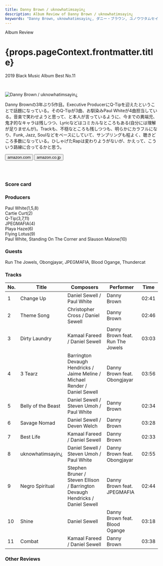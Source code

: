 ```yaml
---
title: Danny Brown / uknowhatimsayin¿
description: Album Review of Danny Brown / uknowhatimsayin¿
keywords: "Danny Brown, uknowhatimsayin¿, ダニー・ブラウン, ユノウワタムセイン¿, ユノウワタムセイン"
---
```







<p className="largeP">Album Review</p>
	<h1 className="h1--no--margin">{props.pageContext.frontmatter.title}</h1>
<p className="largeP">
  <Link to="/best50/2019/">2019 Black Music Album Best No.11</Link>
</p>

<br/>
<Row  className="image-card-group">
	<Column colMd={3} colLg={4} noGutterMdLeft="">
       <ImageCard>

![Danny Brown / uknowhatimsayin¿ ](../../images/cd/dannybrown4L.jpg)

</ImageCard>
	</Column>
	<Column colMd={4} colLg={8} noGutterMdLeft="">
		<p>
			Danny Brownの3年ぶり5作目。Executive ProducerにQ-Tipを迎えたということで話題になっている。そのQ-Tipが3曲、お馴染みPaul Whiteが4曲担当している。音楽で笑わせようと思って、と本人が言っているように、今までの異端児、鬼才的なキャラは残しつつ、Lyricなどはコミカルなところもある(自分には理解が足りませんが)。Trackも、不穏なところも残しつつも、明らかにカラフルになり、Funk, Jazz, Soulなどをベースにしていて、サンプリングも程よく、聴きどころ多数になっている。ひしゃげたRapは変わりようがないが、かえって、こういう路線に合ってるかと思う。
		</p>
		<div>
	  <Button className="button-right-mergin"  href="https://amzn.to/3eHNAI7" renderIcon={ArrowUpRight} size='sm' kind='primary'>
      amazon.com
    </Button>
    <Button className="button-right-mergin"  href="https://amzn.to/3eGnXr7" renderIcon={ArrowUpRight} size='sm' kind='secondary'>
      amazon.co.jp
    </Button>
		</div>
		<a style="display:inline-block;overflow:hidden;background:url(https://linkmaker.itunes.apple.com/ja-jp/lockup.svg?releaseDate=2019-11-22&kind=album&bubble=apple_music&style=mono-black) no-repeat;width:180px;height:45px;" href="https://geo.music.apple.com/jp/album/uknowhatimsayin/1477589375?mt=1&app=music&ls=1&at=11lcug"></a>
		<AdvJS2/>
		</Column>
</Row>
<Row >
	<Column colMd={4} colLg={4} noGutterMdLeft="">
		<div>
    	<h3>Score card</h3>
			<SliderJS1 value="1" />
    	<SliderJS2 value="2" />
			<SliderJS3 value="2" />
    	<SliderJS4 value="9" />
		</div>
	</Column>
	<Column colMd={8} colLg={8} noGutterMdLeft="">
		<div>
			<h3>Producers</h3>
			<p>
				Paul White(1,5,8)
				<br/>Cartie Curt(2)
				<br/>Q-Tip(3,7,11)
				<br/>JPEGMAFIA(4)
				<br/>Playa Haze(6)
				<br/>Flying Lotus(9)
				<br/>Paul White, Standing On The Corner and Slauson Malone(10)
			</p>
			<h3>Guests</h3>
			<p>
				Run The Jowels, Obongjayar, JPEGMAFIA, Blood Ogange, Thundercat
			</p>
		</div>
	</Column>
</Row>

<h3>Tracks</h3>

| No. | Title              | Composers                                                                      | Performer                        | Time  |
| --- | ------------------ | ------------------------------------------------------------------------------ | -------------------------------- | ----- |
| 1   | Change Up          | Daniel Sewell / Paul White                                                     | Danny Brown                      | 02:41 |
| 2   | Theme Song         | Christopher Cross / Daniel Sewell                                              | Danny Brown                      | 02:46 |
| 3   | Dirty Laundry      | Kamaal Fareed / Daniel Sewell                                                  | Danny Brown feat. Run The Jowels | 03:03 |
| 4   | 3 Tearz            | Barrington Devaugh Hendricks / Jaime Meline / Michael Render / Daniel Sewell   | Danny Brown feat. Obongjayar     | 03:56 |
| 5   | Belly of the Beast | Daniel Sewell / Steven Umoh / Paul White                                       | Danny Brown                      | 02:34 |
| 6   | Savage Nomad       | Daniel Sewell / Deven Welch                                                    | Danny Brown                      | 03:28 |
| 7   | Best Life          | Kamaal Fareed / Daniel Sewell                                                  | Danny Brown                      | 02:33 |
| 8   | uknowhatimsayin¿   | Daniel Sewell / Steven Umoh / Paul White                                       | Danny Brown feat. Obongjayar     | 02:55 |
| 9   | Negro Spiritual    | Stephen Bruner / Steven Ellison / Barrington Devaugh Hendricks / Daniel Sewell | Danny Brown feat. JPEGMAFIA      | 02:44 |
| 10  | Shine              | Daniel Sewell                                                                  | Danny Brown feat. Blood Ogange   | 03:18 |
| 11  | Combat             | Kamaal Fareed / Daniel Sewell                                                  | Danny Brown                      | 03:38 |

<h3>Other Reviews</h3>

<Row>
  <Column colMd={3} colLg={3} noGutterMdLeft>
    <Review1 />
  </Column>
</Row>

<Row>
  <Column colMd={3} colLg={3} noGutterMdLeft>
    <Review2_1 />
  </Column>
</Row>

<AdvJS3 />